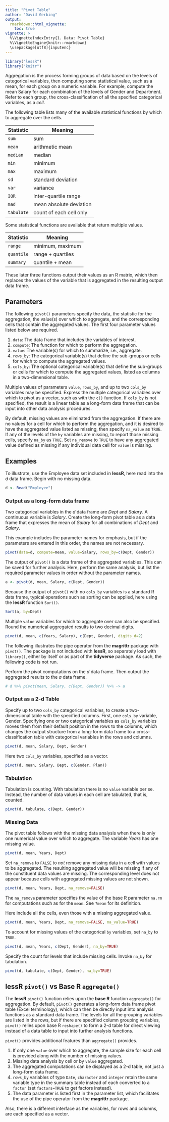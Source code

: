 ```yaml
---
title: "Pivot Table"
author: "David Gerbing"
output: 
  rmarkdown::html_vignette:
    toc: true
vignette: >
  %\VignetteIndexEntry{1. Data: Pivot Table}
  %\VignetteEngine{knitr::rmarkdown}
  \usepackage[utf8]{inputenc}
---
```


```r
library("lessR")
library("knitr")
```


Aggregation is the process forming groups of data based on the levels of categorical variables, then computing some statistical value, such as a mean, for each group on a numeric variable. For example, compute the mean Salary for each combination of the levels of Gender and Department. Refer to each group, the cross-classification of all the specified categorical variables, as a _cell_.  

The following table lists many of the available statistical functions by which to aggregate over the cells.

Statistic | Meaning
----------- | ------------------------
`sum` | sum
`mean` | arithmetic mean
`median` | median
`min` | minimum
`max` | maximum
`sd` | standard deviation
`var` | variance
`IQR` | inter-quartile range
`mad` | mean absolute deviation
`tabulate` | count of each cell only

Some statistical functions are available that return multiple values.

Statistic | Meaning
----------- | -----------------
`range` | minimum, maximum
`quantile` | range + quartiles
`summary` | quantile + mean

These later three functions output their values as an R matrix, which then replaces the values of the variable that is aggregated in the resulting output data frame.


## Parameters

The following `pivot()` parameters specify the data, the statistic for the aggregation, the value(s) over which to aggregate, and the corresponding cells that contain the aggregated values. The first four parameter values listed below are required.

1. `data`: The data frame that includes the variables of interest.
1. `compute`: The function for which to perform the aggregation.
1. `value`: The variable(s) for which to summarize, i.e., aggregate. 
1. `rows_by`: The categorical variable(s) that define the sub-groups or cells for which to compute the aggregated values. 
1. `cols_by`: The optional categorical variable(s) that define the sub-groups or cells for which to compute the aggregated values, listed as columns in a two-dimensional table. 

Multiple values of parameters `value`, `rows_by`, and up to two `cols_by` variables may be specified. Express the multiple categorical variables over which to pivot as a vector, such as with the `c()` function. If `cols_by` is not specified, the result is a linear table as a long-form data frame that can be input into other data analysis procedures.

By default, missing values are eliminated from the aggregation. If there are no values for a cell for which to perform the aggregation, and it is desired to have the aggregated value listed as missing, then specify `na_value` as `TRUE`. If any of the levels of the `by` variables are missing, to report those missing cells, specify `na_by` as `TRUE`. Set `na_remove` to `TRUE` to have any aggregated value defined as missing if any individual data cell for `value` is missing.


## Examples

To illustrate, use the Employee data set included in __lessR__, here read into the _d_ data frame. Begin with no missing data.

```r
d <- Read("Employee")
```


### Output as a long-form data frame

Two categorical variables in the _d_ data frame are _Dept_ and _Salary_. A continuous variable is _Salary_. Create the long-form pivot table as a data frame that expresses the mean of _Salary_ for all combinations of _Dept_ and _Salary_.

This example includes the parameter names for emphasis, but if the parameters are entered in this order, the names are not necessary.

```r
pivot(data=d, compute=mean, value=Salary, rows_by=c(Dept, Gender))
```


The output of `pivot()` is a data frame of the aggregated variables. This can be saved for further analysis. Here, perform the same analysis, but list the required parameter values in order without the parameter names.

```r
a <- pivot(d, mean, Salary, c(Dept, Gender))
```

Because the output of `pivot()` with no `cols_by` variables is a standard R data frame, typical operations such as sorting can be applied, here using the __lessR__ function `Sort()`. 

```r
Sort(a, by=Dept)
```

Multiple `value` variables for which to aggregate over can also be specified. Round the numerical aggregated results to two decimal digits.

```r
pivot(d, mean, c(Years, Salary), c(Dept, Gender), digits_d=2)
```


The following illustrates the pipe operator from the __magrittr__ package with `pivot()`. The package is not included with __lessR__, so separately load with `library()`, either by itself or as part of the __tidyverse__ package. As such, the following code is not run.

Perform the pivot computations on the _d_ data frame. Then output the aggregated results to the _a_ data frame.

```r
# d %>% pivot(mean, Salary, c(Dept, Gender)) %>% -> a
```



### Output as a 2-d Table

Specify up to two `cols_by` categorical variables, to create a two-dimensional table with the specified columns. First, one `cols_by` variable, Gender. Specifying one or two categorical variables as `cols_by` variables moves them from their default position in the rows to the columns, which changes the output structure from a long-form data frame to a cross-classification table with categorical variables in the rows and columns. 

```r
pivot(d, mean, Salary, Dept, Gender)
```

Here two `cols_by` variables, specified as a vector.

```r
pivot(d, mean, Salary, Dept, c(Gender, Plan))
```


### Tabulation

Tabulation is counting. With tabulation there is no `value` variable per se. Instead, the number of data values in each cell are tabulated, that is, counted.

```r
pivot(d, tabulate, c(Dept, Gender))
```


### Missing Data

The pivot table follows with the missing data analysis when there is only one numerical value over which to aggregate. The variable _Years_ has one missing value.

```r
pivot(d, mean, Years, Dept)
```

Set `na_remove` to `FALSE` to _not_ remove any missing data in a cell with values to be aggregated. The resulting aggregated value will be missing if any of the constituent data values are missing. The corresponding level does not appear because cells with aggregated missing values are not shown. 

```r
pivot(d, mean, Years, Dept, na_remove=FALSE)
```

The `na_remove` parameter specifies the value of the base R parameter `na.rm` for computations such as for the `mean`. See `?mean` for its definition. 

Here include all the cells, even those with a missing aggregated value.

```r
pivot(d, mean, Years, Dept, na_remove=FALSE, na_value=TRUE)
```

To account for missing values of the categorical `by` variables, set `na_by` to `TRUE`.

```r
pivot(d, mean, Years, c(Dept, Gender), na_by=TRUE)
```

Specify the count for levels that include missing cells. Invoke `na_by` for tabulation.

```r
pivot(d, tabulate, c(Dept, Gender), na_by=TRUE)
```


## __lessR__ `pivot()` vs __Base R__ `aggregate()`

The __lessR__ `pivot()` function relies upon the __base R__ function `aggregate()` for aggregation. By default, `pivot()` generates a long-form data frame pivot table (Excel terminology), which can then be directly input into analysis functions as a standard data frame. The levels for all the grouping variables are listed in the rows, but if there are specified column grouping variables, `pivot()` relies upon base R `reshape()` to form a 2-d table for direct viewing instead of a data table to input into further analysis functions. 

`pivot()` provides additional features than `aggregate()` provides. 

1. If only one `value` over which to aggregate, the sample size for each cell is provided along with the number of missing values.
1. Missing data analysis by cell or by `value` aggregated. 
1. The aggregated computations can be displayed as a 2-d table, not just a long-form data frame.
1. `rows_by` variables of type `Date`, `character` and `integer` retain the same variable type in the summary table instead of each converted to a `factor` (set `factors=TRUE` to get factors instead).
1. The data parameter is listed first in the parameter list, which facilitates the use of the pipe operator from the __magrittr__ package. 

Also, there is a different interface as the \code{by} variables, for rows and columns, are each specified as a vector.
